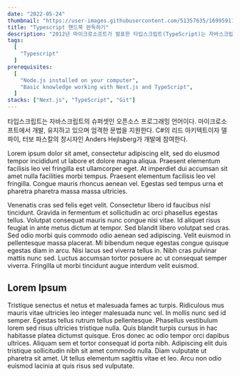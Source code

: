 ```yaml
---
date: "2022-05-24"
thumbnail: "https://user-images.githubusercontent.com/51357635/169959116-1eba5edf-89c0-4b2a-8268-4482c27648e9.png"
title: "Typescript 핸드북 완독하기"
description: "2012년 마이크로소프트가 발표한 타입스크립트(TypeScript)는 자바스크립트(JavaScript)를 기반으로 정적 타입 문법을 추가한 프로그래밍 언어이입니다. 요즘은 대형 SI 프로젝트에서 흔하게 사용되고 있으며 개발자 구인 시 우대사항 기술로도 자주 언급되고 있습니다."
tags:
  [
    "Typescript"
  ]
prerequisites:
  [
    "Node.js installed on your computer",
    "Basic knowledge working with Next.js and TypeScript",
  ]
stacks: ["Next.js", "TypeScript", "Git"]
---
```


타입스크립트는 자바스크립트의 슈퍼셋인 오픈소스 프로그래밍 언어이다. 마이크로소프트에서 개발, 유지하고 있으며 엄격한 문법을 지원한다. C#의 리드 아키텍트이자 델파이, 터보 파스칼의 창시자인 Anders Hejlsberg가 개발에 참여한다.

Lorem ipsum dolor sit amet, consectetur adipiscing elit, sed do eiusmod tempor incididunt ut labore et dolore magna aliqua. Praesent elementum facilisis leo vel fringilla est ullamcorper eget. At imperdiet dui accumsan sit amet nulla facilities morbi tempus. Praesent elementum facilisis leo vel fringilla. Congue mauris rhoncus aenean vel. Egestas sed tempus urna et pharetra pharetra massa massa ultricies.

Venenatis cras sed felis eget velit. Consectetur libero id faucibus nisl tincidunt. Gravida in fermentum et sollicitudin ac orci phasellus egestas tellus. Volutpat consequat mauris nunc congue nisi vitae. Id aliquet risus feugiat in ante metus dictum at tempor. Sed blandit libero volutpat sed cras. Sed odio morbi quis commodo odio aenean sed adipiscing. Velit euismod in pellentesque massa placerat. Mi bibendum neque egestas congue quisque egestas diam in arcu. Nisi lacus sed viverra tellus in. Nibh cras pulvinar mattis nunc sed. Luctus accumsan tortor posuere ac ut consequat semper viverra. Fringilla ut morbi tincidunt augue interdum velit euismod.

## Lorem Ipsum

Tristique senectus et netus et malesuada fames ac turpis. Ridiculous mus mauris vitae ultricies leo integer malesuada nunc vel. In mollis nunc sed id semper. Egestas tellus rutrum tellus pellentesque. Phasellus vestibulum lorem sed risus ultricies tristique nulla. Quis blandit turpis cursus in hac habitasse platea dictumst quisque. Eros donec ac odio tempor orci dapibus ultrices. Aliquam sem et tortor consequat id porta nibh. Adipiscing elit duis tristique sollicitudin nibh sit amet commodo nulla. Diam vulputate ut pharetra sit amet. Ut tellus elementum sagittis vitae et leo. Arcu non odio euismod lacinia at quis risus sed vulputate.
